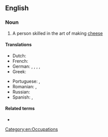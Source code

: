 ==English==
{{wikipedia}}

===Noun===
{{en-noun}}

# A person skilled in the art of making [[cheese]]

====Translations====
{{trans-top|person skilled in making cheese}}
* Dutch: {{t|nl|kaasmaker|m}}
* French: {{t+|fr|fromager|m}}
* German: {{t|de|Käsemacher|m}}, {{t|de|Käser|m}}, {{t|de|Käsemacherin|f}}, {{t|de|Kaser|m}} {{qualifier|regional, esp. Austrian}}, {{t|de|Kaserin|f}}
* Greek: {{t+|el|τυροκόμος|m|sc=Grek}}
{{trans-mid}}
* Portuguese: {{t+|pt|queijeiro|m}}, {{t+|pt|queijeira|f}}
* Romanian: {{t+|ro|brânzar|m}}, {{t+|ro|brânzăreasă|f}}
* Russian: {{t+|ru|сыроде́л|m}}
* Spanish: {{t|es|quesero|m}}, {{t|es|quesera|f}}
{{trans-bottom}}

====Related terms====
* {{l|en|cheesemaking}}

[[Category:en:Occupations]]